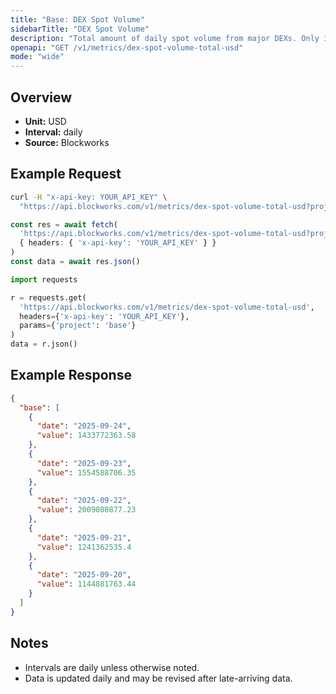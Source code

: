 ```yaml
---
title: "Base: DEX Spot Volume"
sidebarTitle: "DEX Spot Volume"
description: "Total amount of daily spot volume from major DEXs. Only includes volumes from fee-paying liquidity pools."
openapi: "GET /v1/metrics/dex-spot-volume-total-usd"
mode: "wide"
---
```


## Overview

- **Unit:** USD
- **Interval:** daily
- **Source:** Blockworks

## Example Request

<CodeGroup>

```bash cURL
curl -H "x-api-key: YOUR_API_KEY" \
  "https://api.blockworks.com/v1/metrics/dex-spot-volume-total-usd?project=base"
```

```typescript TypeScript
const res = await fetch(
  'https://api.blockworks.com/v1/metrics/dex-spot-volume-total-usd?project=base',
  { headers: { 'x-api-key': 'YOUR_API_KEY' } }
)
const data = await res.json()
```

```python Python
import requests

r = requests.get(
  'https://api.blockworks.com/v1/metrics/dex-spot-volume-total-usd',
  headers={'x-api-key': 'YOUR_API_KEY'},
  params={'project': 'base'}
)
data = r.json()
```

</CodeGroup>

## Example Response

```json
{
  "base": [
    {
      "date": "2025-09-24",
      "value": 1433772363.58
    },
    {
      "date": "2025-09-23",
      "value": 1554588706.35
    },
    {
      "date": "2025-09-22",
      "value": 2009080877.23
    },
    {
      "date": "2025-09-21",
      "value": 1241362535.4
    },
    {
      "date": "2025-09-20",
      "value": 1144881763.44
    }
  ]
}
```

## Notes
- Intervals are daily unless otherwise noted.
- Data is updated daily and may be revised after late-arriving data.
